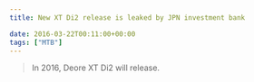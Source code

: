 ---
title: New XT Di2 release is leaked by JPN investment bank

date: 2016-03-22T00:11:00+00:00
tags: ["MTB"]
---

> In 2016, Deore XT Di2 will release.

<LinkBox isAmazonLink url="https://www.amazon.co.jp/dp/B00H11H63K/" />
